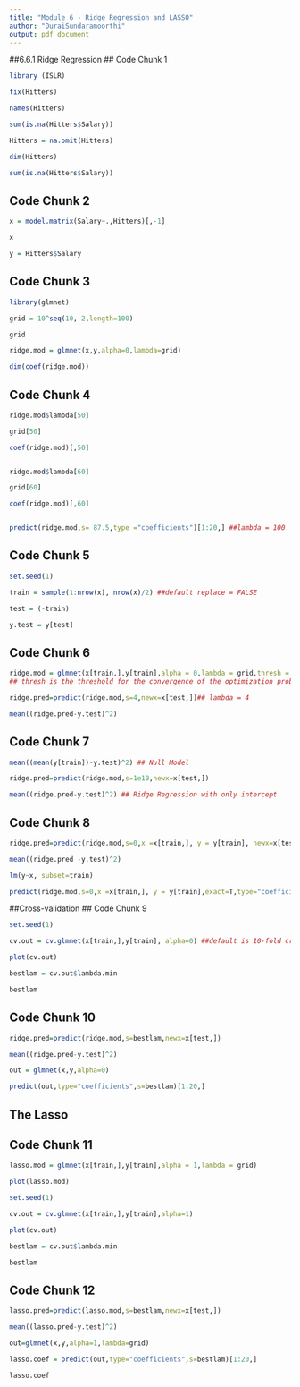 ```yaml
---
title: "Module 6 - Ridge Regression and LASSO"
author: "DuraiSundaramoorthi"
output: pdf_document
---
```


##6.6.1 Ridge Regression
## Code Chunk 1

```r
library (ISLR)

fix(Hitters)

names(Hitters)

sum(is.na(Hitters$Salary))

Hitters = na.omit(Hitters)

dim(Hitters)

sum(is.na(Hitters$Salary))
```

## Code Chunk 2

```r
x = model.matrix(Salary~.,Hitters)[,-1]

x

y = Hitters$Salary
```

## Code Chunk 3
```r
library(glmnet)

grid = 10^seq(10,-2,length=100)

grid

ridge.mod = glmnet(x,y,alpha=0,lambda=grid)

dim(coef(ridge.mod))

```

## Code Chunk 4
```r
ridge.mod$lambda[50]

grid[50]

coef(ridge.mod)[,50]


ridge.mod$lambda[60]

grid[60]

coef(ridge.mod)[,60]


predict(ridge.mod,s= 87.5,type ="coefficients")[1:20,] ##lambda = 100
```

## Code Chunk 5
```r

set.seed(1)

train = sample(1:nrow(x), nrow(x)/2) ##default replace = FALSE

test = (-train)

y.test = y[test]
```


## Code Chunk 6
```r
ridge.mod = glmnet(x[train,],y[train],alpha = 0,lambda = grid,thresh = 1e-12)
## thresh is the threshold for the convergence of the optimization problem.

ridge.pred=predict(ridge.mod,s=4,newx=x[test,])## lambda = 4

mean((ridge.pred-y.test)^2)


```

## Code Chunk 7
```r
mean((mean(y[train])-y.test)^2) ## Null Model

ridge.pred=predict(ridge.mod,s=1e10,newx=x[test,]) 

mean((ridge.pred-y.test)^2) ## Ridge Regression with only intercept

```

## Code Chunk 8
```r
ridge.pred=predict(ridge.mod,s=0,x =x[train,], y = y[train], newx=x[test,],exact = T)

mean((ridge.pred -y.test)^2)

lm(y~x, subset=train)

predict(ridge.mod,s=0,x =x[train,], y = y[train],exact=T,type="coefficients")[1:20,]
```

##Cross-validation
## Code Chunk 9
```r
set.seed(1)

cv.out = cv.glmnet(x[train,],y[train], alpha=0) ##default is 10-fold cross-validation.

plot(cv.out)

bestlam = cv.out$lambda.min

bestlam
```
## Code Chunk 10
```r
ridge.pred=predict(ridge.mod,s=bestlam,newx=x[test,])

mean((ridge.pred-y.test)^2)

out = glmnet(x,y,alpha=0)

predict(out,type="coefficients",s=bestlam)[1:20,]
```

## The Lasso
## Code Chunk 11
```r
lasso.mod = glmnet(x[train,],y[train],alpha = 1,lambda = grid)

plot(lasso.mod)

set.seed(1)

cv.out = cv.glmnet(x[train,],y[train],alpha=1)

plot(cv.out)

bestlam = cv.out$lambda.min

bestlam
```

## Code Chunk 12
```r
lasso.pred=predict(lasso.mod,s=bestlam,newx=x[test,])

mean((lasso.pred-y.test)^2)

out=glmnet(x,y,alpha=1,lambda=grid)

lasso.coef = predict(out,type="coefficients",s=bestlam)[1:20,]

lasso.coef
```
